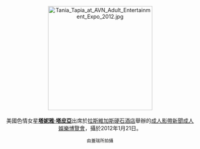 <center>
[[File:Tania_Tapia_at_AVN_Adult_Entertainment_Expo_2012.jpg|275px]]
<br><br>
美國色情女星'''[[塔妮雅·塔皮亞|塔妮雅·塔皮亞]]'''出席於[[拉斯維加斯|拉斯維加斯]][[硬石酒店|硬石酒店]]舉辦的[[成人影帶新聞成人娛樂博覽會|成人影帶新聞成人娛樂博覽會]]，攝於2012年1月21日。
<p>
<small>由蓋瑞所拍攝</small>
</center>